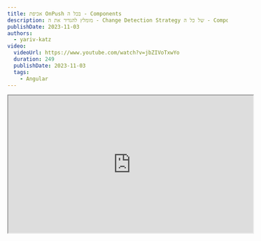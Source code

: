 ```yaml
---
title: אכיפת OnPush בכל ה - Components
description: מומלץ להגדיר את ה - Change Detection Strategy של כל ה - Components ל - OnPush
publishDate: 2023-11-03
authors:
  - yariv-katz
video:
  videoUrl: https://www.youtube.com/watch?v=jbZIVoTxwYo
  duration: 249
  publishDate: 2023-11-03
  tags:    
    - Angular
---
```


<div class="not-content flex">
	<iframe
    class="mx-auto mb-10"
    width="560"
    height="315"
    src="https://www.youtube.com/embed/jbZIVoTxwYo?si=bxAxYFqLaxYIGX7R"
    title="Angular - OnPush in all components - video"
    allow="accelerometer; clipboard-write; encrypted-media; gyroscope; picture-in-picture; web-share"
    allowFullScreen
    loading="lazy"
    referrerPolicy="strict-origin-when-cross-origin"
    aria-label="Angular - OnPush in all components - video"
    aria-describedby="iframe-video-description"
	/>
</div>
<span id="iframe-video-description" class="sr-only">
This video explains the best practice of using the OnPush change detection strategy in all Angular components to improve application performance, along with practical steps to implement this strategy effectively.
</span>

אם משתמש נכנס לאתר שלך, והאתר איטי , המשתמש כנראה יעזוב. אנחנו צריכים להתאמץ לעשות את האפליקציה שלנו כמה שיותר מהירה. אחת הדרכים להאיץ את האפליקציה שלך היא להשתמש באסטרטגיית `OnPush` בכל ה - Components.  
הצעדים הבאים יחייבו אותך להגדיר את כל ה - Components שלך להשתמש באסטרטגיית `OnPush`.

<div class="[&>h3]:step steps mb-12 mr-4 border-r pr-8 [counter-reset:step]">

### יצירת אפליקציה Angular חדשה

```bash
npx @angular/cli@latest new all-onpush --minimal --style css --routing false
```

### Angular cli מוגדר ל OnPush

בעיה: אם תיצור קומפוננטה עם Angular cli, היא לא תהיה מוגדרת ל `OnPush`.  
ודא שכל קומפוננטה חדשה שנוצרת עם Angular cli מוגדרת ל `OnPush`.

```json title="angular.json"
...
"@schematics/angular:component": {
	...
	"changeDetection": "OnPush"
},
...
```

### הוספת Lint

בעיה: אם תסיר את ה `OnPush` באופן ידני, או תיצור קומפוננטה בלי Angular cli, ייתכן שתשכח להגדיר את אסטרטגיית ה - Change Detection ל `OnPush`. Lint יכול לעזור לך לקבל שגיאת lint על כל קומפוננטה שאינה מוגדרת ל `OnPush`.  
כרגע ה - `app.component.ts` אינו מוגדר ל `OnPush`, אז נתקין את eslint כדי לעזור לנו לתפוס את הבעיות האלה.

```bash
npx ng lint
```

פקודה זו תתקין lint והרצתה שוב תראה לך את השגיאות lint.
כרגע אין לנו שגיאות lint, בוא נגדיר שגיאת lint כאשר אנחנו לא משתמשים ב `OnPush`.

### כלל ה - Lint: @angular-eslint/prefer-on-push-component-change-detection

צריך להגיד ל `ESLint` להתייחס לקומפוננטות שאינן משתמשות ב `OnPush` ולתת לנו שגיאת lint.

```json title=".eslintrc.json
"rules": {
	"@angular-eslint/prefer-on-push-component-change-detection": [
		"error"
	],
	...
}
```

ננסה להריץ את lint שוב:

```bash
npx ng lint
```

תראה שגיאה ב `app.component.ts` שלא משתמש ב `OnPush`

### וודא שה - CI שלך מריץ lint

הגדר את ה - CI שלך להריץ lint, כך שלא תוכל למזג קוד שאינו משתמש ב `OnPush`.  
בדוגמא זו בכל PR github actions יריץ `ng lint`.

```yaml title=".github/workflows/lint.yml"
name: Lint

on:
  push:
    branches: [main]
  pull_request:
    branches: [main]

jobs:
  build:
    runs-on: ubuntu-latest
    steps:
      - uses: actions/checkout@v4
      - name: Lint
        uses: actions/setup-node@v3
        with:
          node-version: 18
      - run: npm ci
      - run: npx ng lint
```

</div>

יש תועלת משמעותית בביצועים כאשר משתמשים באסטרטגיית `OnPush` ב - Change Detection, בוא נשנה את כל ה - Components שלנו להשתמש ב `OnPush`, וגם לאכוף את זה עם lint.